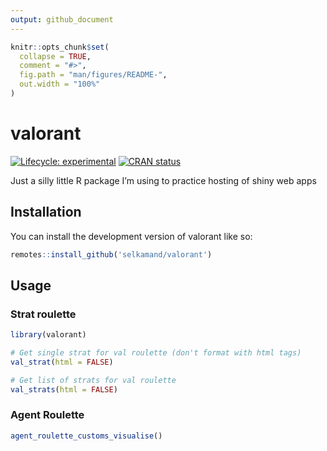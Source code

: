 ```yaml
---
output: github_document
---
```


<!-- README.md is generated from README.Rmd. Please edit that file -->

```r
knitr::opts_chunk$set(
  collapse = TRUE,
  comment = "#>",
  fig.path = "man/figures/README-",
  out.width = "100%"
)
```

# valorant

<!-- badges: start -->
[![Lifecycle: experimental](https://img.shields.io/badge/lifecycle-experimental-orange.svg)](https://lifecycle.r-lib.org/articles/stages.html#experimental)
[![CRAN status](https://www.r-pkg.org/badges/version/valorant)](https://CRAN.R-project.org/package=valorant)
<!-- badges: end -->

Just a silly little R package I'm using to practice hosting of shiny web apps

## Installation

You can install the development version of valorant like so:

``` r
remotes::install_github('selkamand/valorant')
```

## Usage

### Strat roulette


```r
library(valorant)

# Get single strat for val roulette (don't format with html tags)
val_strat(html = FALSE)

# Get list of strats for val roulette
val_strats(html = FALSE)
```

### Agent Roulette

```r
agent_roulette_customs_visualise()
```

